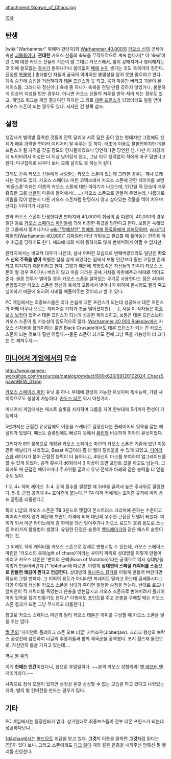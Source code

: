{{{+1 '''Chaos Spawn'''}}}

attachment:/Spawn_of_Chaos.jpg

[[목차]]

== 탄생 ==
[wiki:"Warhammer" 워해머 판타지]와 [[Warhammer 40,000]]의 [[카오스 신]]의 군세에 속한 [[괴물]]들이다. '''관대한''' 카오스 신들의 축복을 무작위적으로 계속 받다가[* 이 '축복'이란 것에 대한 카오스 신들의 기준이 말 그대로 카오스해서, 힘이 강해지거나 영리해지는 것 외에 쓸모없는 [[촉수]]가 돋아나거나 쓸데없이 [[배]]에 [[눈]]이 생기는 것도 축복이라 칭한다. 진정한 [[복불복]].] 총애받던 자들이 궁극의 악마적인 불멸성을 얻지 못한 말로라고 한다. 계속 승진에 승진을 거듭하다가 [[데몬 프린스]]가 못 되고, 몸과 마음만 버리고 괴물이 된 케이스들. 그러니까 정신이나 육체 중 하나가 축복을 견딜 만큼 강하지 않았거나, 불운하게 짐승의 지성을 받은 경우다. 아니면 카오스 신들의 저주를 받아 저리 되는 경우도 있고, 게임즈 워크숍 게임 결과이긴 하지만 그 외로 [[데몬 프린스]]가 되었더라도 벌을 받아 카오스 스폰이 되는 경우도 있다. 자세한 건 항목 참조. 

== 설정 ==
생김새가 별의별 흉측한 것들이 잔뜩 달리고 서로 닮은 꼴이 없는 형태지만 그럼에도 신체가 매우 강력한 편이라 이리저리 잘 싸우는 듯 하다. 애초에 이들도 불완전하지만 데몬 프린스가 될 자격을 갖출 정도의 강자들이였으니 당연하다면 당연한 셈. 다만 이 지경까지 되어버려서 이성은 더 이상 남아있지 않고, 그냥 아무 생각없이 적에게 마구 덤빈다고 한다. 마구잡이로 싸우다 보니 오래 살지도 못 하는거 같다. 

그래도 간혹 카오스 신들에게 사랑받는 카오스 스폰이 있는데 그러한 경우는 꽤나 오래 사는 경우도 있다. 카오스 스페이스 마린 코덱스에서 카오스 스폰에 관한 페이지를 보면 '파울스폰'이라는 이름의 카오스 스폰에 대한 이야기가 나오는데, 인간일 적 모습이 매우 흉측한 그를 [[너글]]이 마음에 들어해서(……) 카오스 스폰으로 만들어 주었는데, 나름대로 이쁨을 많이 받는지 다른 카오스 스폰처럼 단명하지 않고 살아있는 것들을 먹어 치우며 산다는 이야기가 나온다.

만약 카오스 스폰이 탄생한다면 판타지와 40,000의 취급이 좀 다른데, 40,000의 경우 일단 동료 [[카오스 스페이스 마린]]들에 의해 비참한 취급을 당한다고 한다. 보통은 속해있던 그룹에서 쫓겨나거나 [[wiki:"명예살인" 명예를 위해 동료들에게 살해당하며]], [[wiki:"디파일러(Warhammer 40,000)" 디파일러]] 마냥 가둬놓고 필요할 때 풀어놓는 전투용 야수 취급을 당하기도 한다. 애초에 대화 따위 통하지도 않게 변해버려서 어쩔 수 없지만.

판타지에서는 비교적 대우가 나은데, 설사 어떠한 모습으로 변해버렸더라도 일단은 '''카오스 신의 주목을 받아''' 특별한 삶을 살게 되었다는 점에서 보통 인간보다 훨씬 고등한 존재라고 여겨지기 때문이라고 한다. 그렇기 때문에 북방민족은 자신들의 친족이 카오스 스폰이 될 경우 죽이거나 버리지 않고 마을 가까운 곳에 거처를 마련해주고 때때로 먹이도 준다. 물론 전투가 벌어질 경우 카오스 스폰을 살아있는 무기로 사용한다는 점은 40k와 변함없지만 카오스 스폰은 정신과 육체의 고통에서 벗어나기 위하여 한시라도 빨리 죽고 싶어하기 때문에 오히려 자비를 베풀어주는 것이라고 할 수 있다.

PC 게임에서는 최종보스들은 죄다 손쉽게 데몬 프린스가 되는데 성공해서 데몬 프린스가 어째 아무나 오르는 자리처럼 가치가 조금 떨어졌지만(……), 사실 이 작자들은 [[최종보스 보정]]이 있어서 데몬 프린스가 되는데 성공한 케이스이고, 보통은 데몬 프린스보다 카오스 스폰이 될 가능성이 압도적으로 많다. [[Warhammer 40,000 Roleplay]]에서 카오스 신자들을 플레이하는 룰인 Black Crusade에서도 데몬 프린스가 되는 건 카오스 스폰이 되는 것보다 훨씬 어렵다.--물론 스폰이 되기도 전에 그냥 죽을 가능성이 더 크다는 건 제쳐두자.--

== [[미니어처 게임]]에서의 모습 ==
http://www.games-workshop.com/resources/catalog/product/600x620/99120102024_ChaosSpawnNEW_01.jpg

[[카오스 스페이스 마린]] 유닛 중 하나. 부대에 편성이 가능한 유닛이며 특수능력, 가령 사이킥으로도 생성이 가능하다. [[카오스 데몬]] 역시 마찬가지. 

미니어처 게임에서는 패스트 슬롯을 차지하며 그룹을 지어 한부대에 5기까지 편성이 가능하다. 

5판까지는 근접전 유닛임에도 이동을 스캐터로 결정한다는 플레이어의 뒷목을 잡는 페널티가 있었다. 패스트 슬롯임에도 빠르지 못해서 [[퓨리]]와 비슷하게 최악의 유닛이었다.

그러다가 6판 룰북으로 개정된 카오스 스페이스 마린의 카오스 스폰은 기존에 있던 이동관련 페널티가 사라졌고, Beast 취급이라 좀 더 빨리 달라붙을 수 있게 되었고, [[피어리스]]와 레이지가 붙어 근접전 능력이 더 늘어나고, 4대신의 마크를 부여하여 업그레이드를 할 수 있게 되었다. 공격 횟수가 d6회라서 3 이상이 뜨면 포인트 값을 하고도 남는다. 그 외에도 매 근접전 페이즈마다 주사위를 굴려서 유닛 전체가 아래와 같은 능력을 더 얻을 수도 있다.

1-2. 4+ 아머 세이브.
3-4. 공격 횟수를 결정할 때 2d6을 굴려서 높은 주사위로 결정한다.
5-6. 근접 공격에 4+ 포이즌이 붙는다.[* T4 이하 적에게는 포이즌 규칙에 따라 운드 굴림을 리롤한다.]

특히 너글의 카오스 스폰은 '''T6''' 3운드로 맷집이 몬스트러스 크리처에 준하는 수준이고 피어리스까지 있기 때문에 포인트 가격에 비해 대단히 우수한 근접전 모델이 되었다. 미끼가 되서 아군 라이노에게 갈 화력을 대신 맞아주거나 카오스 로드의 호위 용도로 쓰는 등 여러가지 활용법이 생겼다. 유일한 단점은 슬롯이 [[헬드레이크]]와 같은 패스트 슬롯이라는 것.

그 외에도 적의 캐릭터를 카오스 스폰으로 강제로 변형시킬 수 있는데, 카오스 스페이스 마린은 '카오스의 축복(gift of chaos)'이라는 사이킥 파워로 상대방을 이렇게 만들어 버리고 카오스 데몬은 '변이의 은혜(Boon of Mutation)'라는 공격으로 역시 상대방을 이렇게 만들어버린다.[* 1d4chan에 따르면, 이렇게 '''상대편의 스페셜 캐릭터를 스폰으로 만들면 쾌감이 쩐다고 언급한다.''' 상대방의 [[마니우스 칼가]]를 이렇게 만들어 버린다면 확실히 그럴 만하다. 그 이외의 용도가 아니라면 꺼내지도 말라고 하는데 글쎄올시다.] 다만 이렇게 생성된 카오스 스폰을 상대가 죽이면 일정한 승점을 얻는다. 반대로 로드나 챔피언이 적 캐릭터를 죽였는데 은총을 받는답시고 카오스 스폰으로 변해버려서 플레이어의 뒷목을 잡게 만들기도 한다.[* 다행히도 포인트를 주고 은총을 구매할 때는 카오스 스폰 결과가 뜨면 그냥 무시하고 리롤한다.]

참고로 카오스 스페이스 마린과 달리 카오스 데몬은 아미를 구성할 때 카오스 스폰을 넣을 수는 없다.

[http://www.forgeworld.co.uk/Images/Product/AlternativeFW/large/Spawn5.jpg 짤 주의]
'자이언트 플레이그 스폰 오브 너글' 지버조우(Jibberjaw). 크리크 행성의 브락스 공성전에 참전하여 너글의 추종자들과 함께 제국군을 공격했다. 포지 월드제 물건으로, 자신만의 룰을 가지고 있는데....

[http://www.forgeworld.co.uk/Images/Product/AlternativeFW/large/Spawn6.jpg 역시 짤 주의]

이게 '''한때는 인간'''이었다니, 참으로 후덜덜하다. ~~본격 카오스 성형외과! [[맨 애프터 맨]] 저리가라다.~~

사족으로 정식 모델이 있지만 설정상 온갖 상상할 수 없는 모습을 하고 있다고 나와있는지라, 별의 별 컨버전을 만드는 경우가 많다. 

== 기타 ==
PC 게임에서는 등장한바가 없다. 상기한대로 최종보스들이 전부 데몬 프린스가 되는데 성공하다보니...

[[1d4chan]]에서는 [[볼드모트]] 취급을 받고 있다. '''그것'''의 이름을 말하면 '''그것'''처럼 된다는 [밈]이 있다 보니. 그리고 스폰에게도 [[다크 엘다]] 때와 같은 은총을 내려주신 암흑신 필 켈리를 찬양한다.
